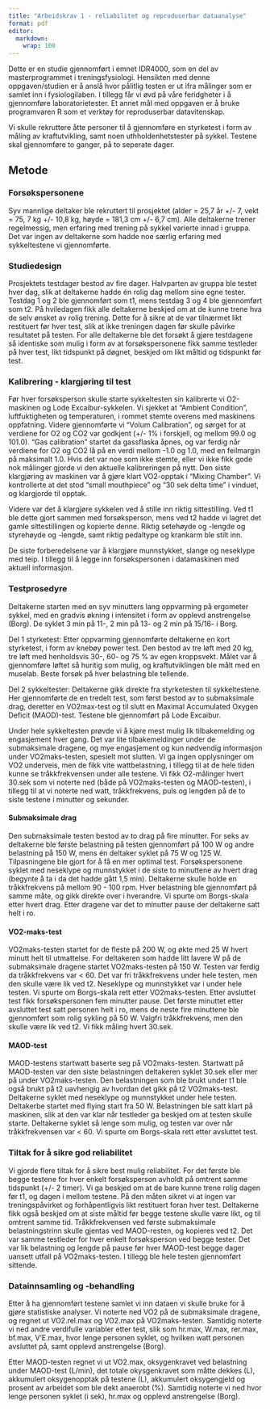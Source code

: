 ```yaml
---
title: "Arbeidskrav 1 - reliabilitet og reproduserbar dataanalyse"
format: pdf
editor: 
  markdown: 
    wrap: 100
---
```


Dette er en studie gjennomført i emnet IDR4000, som en del av masterprogrammet i treningsfysiologi. Hensikten med denne oppgaven/studien er å anslå hvor pålitlig testen er ut ifra målinger som er samlet inn i fysiologilaben. I tillegg får vi øvd på våre feridgheter i å gjennomføre laboratorietester. Et annet mål med oppgaven er å bruke programvaren R som et verktøy for reproduserbar datavitenskap. 

Vi skulle rekruttere åtte personer til å gjennomføre en styrketest i form av måling av kraftutvikling, samt noen uthholdenhetstester på sykkel. Testene skal gjennomføre to ganger, på to seperate dager.

## Metode

### Forsøkspersonene

Syv mannlige deltaker ble rekruttert til prosjektet (alder = 25,7 år +/- 7, vekt = 75, 7 kg +/- 10,8
kg, høyde = 181,3 cm +/- 6,7 cm). Alle deltakerne trener regelmessig, men erfaring med trening på
sykkel varierte innad i gruppa. Det var ingen av deltakerne som hadde noe særlig erfaring med
sykkeltestene vi gjennomførte.

### Studiedesign

Prosjektets testdager bestod av fire dager. Halvparten av gruppa ble testet hver dag, slik at
deltakerne hadde én rolig dag mellom sine egne tester. Testdag 1 og 2 ble gjennomført som t1, mens
testdag 3 og 4 ble gjennomført som t2. På hviledagen fikk alle deltakerne beskjed om at de kunne
trene hva de selv ønsket av rolig trening. Dette for å sikre at de var tilnærmet likt restituert før
hver test, slik at ikke treningen dagen før skulle påvirke resultatet på testen. For alle deltakerne ble det forsøkt å gjøre testdagene så identiske som mulig i form av at forsøkspersonene fikk samme testleder på hver test, likt tidspunkt på døgnet, beskjed om likt måltid og tidspunkt før test.

### Kalibrering - klargjøring til test

Før hver forsøksperson skulle starte sykkeltesten sin kalibrerte vi O2-maskinen og Lode Excaibur-sykkelen. Vi sjekket at "Ambient Condition", luftfuktigheten og temperaturen, i rommet stemte overens med maskinens oppfatning. Videre gjennomførte vi "Volum Calibration", og sørget for at verdiene for O2 og CO2 var godkjent (+/- 1% i forskjell, og mellom 99.0 og 101.0). "Gas calibration" startet da gassflaska åpnes, og var ferdig når verdiene for O2 og CO2 lå på en verdi mellom -1.0 og 1.0, med en feilmargin på maksimalt 1.0. 
Hvis det var noe som ikke stemte, eller vi ikke fikk gode nok målinger gjorde vi den aktuelle kalibreringen på nytt. Den siste klargjøring av maskinen var å gjøre klart VO2-opptak i "Mixing Chamber". Vi kontrollerte at det stod "small mouthpiece" og "30 sek delta time" i vinduet, og klargjorde til opptak.  

Videre var det å klargjøre sykkelen ved å stille inn riktig sittestilling. Ved t1 ble dette gjort sammen med forsøksperson, mens ved t2 hadde vi lagret det gamle sittestillingen og kopierte denne. Riktig setehøyde og -lengde og styrehøyde og -lengde, samt riktig pedaltype og krankarm ble stilt inn. 

De siste forberedelsene var å klargjøre munnstykket, slange og neseklype med teip. I tillegg til å legge inn forsøkspersonen i datamaskinen med aktuell informasjon. 

### Testprosedyre

Deltakerne starten med en syv minutters lang oppvarming på ergometer sykkel, med en gradvis økning i intensitet i form av opplevd anstrengelse (Borg). De syklet 3 min på 11-, 2 min på 13- og 2 min på
15/16- i Borg.

Del 1 styrketest: Etter oppvarming gjennomførte deltakerne en kort styrketest, i form av knebøy
power test. Den bestod av tre løft med 20 kg, tre løft med henholdsvis 30-, 60- og 75 % av egen
kroppsvekt. Målet var å gjennomføre løftet så huritig som mulig, og kraftutviklingen ble målt med en
muselab. Beste forsøk på hver belastning ble tellende.

Del 2 sykkeltester: Deltakerne gikk direkte fra styrketesten til sykkeltestene. Her gjennomførte de
en tredelt test, som først bestod av to submaksimale drag, deretter en VO2max-test og til slutt en Maximal Accumulated Oxygen Deficit (MAOD)-test. Testene ble gjennomført på Lode Excaibur.

Under hele sykkeltesten prøvde vi å kjøre mest mulig lik tilbakemelding og engasjement hver gang. Det var lite tilbakemeldinger under de submaksimale dragene, og mye engasjement og kun nødvendig informasjon under VO2maks-testen, spesielt mot slutten. Vi ga ingen opplysninger om VO2 underveis, men de fikk vite wattbelastning, i tillegg til at de hele tiden kunne se tråkkfrekvensen under alle testene. Vi fikk O2-målinger hvert 30.sek som vi noterte ned (både på VO2maks-testen og MAOD-testen), i tillegg til at vi noterte ned watt, tråkkfrekvens, puls og lengden på de to siste testene i minutter og sekunder. 

#### Submaksimale drag

Den submaksimale testen bestod av to drag på fire minutter. For seks av deltakerne ble
første belastning på testen gjennomført på 100 W og andre belastning på 150 W, mens én deltaker
syklet på 75 W og 125 W. Tilpasningene ble gjort for å få en mer optimal test. Forsøkspersonene
syklet med neseklype og munnstykket i de siste to minuttene av hvert drag (begynte å ta i da det hadde gått 1,5
min). Deltakerne skulle holde en tråkkfrekvens på mellom 90 - 100 rpm. Hver belastning ble gjennomført på samme måte, og gikk direkte over i hverandre. Vi spurte om Borgs-skala etter hvert drag. Etter dragene var det to
minutter pause der deltakerne satt helt i ro.

#### VO2-maks-test

VO2maks-testen startet for de fleste på 200 W, og økte med 25 W hvert minutt helt til utmattelse. For deltakeren som hadde litt lavere W på de submaksimale dragene startet VO2maks-testen på 150 W. Testen var ferdig
da tråkkfrekvens var < 60. Det var fri tråkkfrekvens under hele testen, men den skulle være lik ved t2. Neseklype og munnstykket var i under hele testen. Vi spurte om Borgs-skala rett etter VO2maks-testen. Etter avsluttet test fikk forsøkspersonen fem minutter pause. Det første
minuttet etter avsluttet test satt personen helt i ro, mens de neste fire minuttene ble gjennomført som rolig sykling
på 50 W. Valgfri tråkkfrekvens, men den skulle være lik ved t2. Vi fikk måling hvert 30.sek. 

#### MAOD-test

MAOD-testens startwatt baserte seg på VO2maks-testen. Startwatt på MAOD-testen var den siste belastningen deltakeren syklet 30.sek eller mer på under VO2maks-testen. Den belastningen som ble brukt under t1 ble også brukt på t2 uavhengig av hvordan det gikk på t2 VO2maks-test. Deltakerne syklet med neseklype og munnstykket under hele testen. Deltakerbe startet med flying start fra 50 W. Belastningen ble satt klart på maskinen, slik at den var klar når testleder ga beskjed om at testen skulle starte. Deltakerne syklet så lenge som mulig, og testen var over når tråkkfrekvensen var < 60. Vi spurte om Borgs-skala rett etter avsluttet test.     

### Tiltak for å sikre god reliabilitet

Vi gjorde flere tiltak for å sikre best mulig reliabilitet. For det første ble begge testene for hver enkelt forsøksperson avholdt på omtrent samme tidspunkt (+/- 2 timer). Vi ga beskjed om at de bare kunne trene rolig dagen før t1, og dagen i mellom testene. På den måten sikret vi at ingen var treningspåvirket og forhåpentligvis likt restituert foran hver test. Deltakerne fikk også beskjed om at siste måltid før begge testene skulle være likt, og til omtrent samme tid. 
Tråkkfrekvensen ved første submaksimale belastningstrinn skulle gjentas ved MAOD-resten, og kopieres ved t2. Det var samme testleder for hver enkelt forsøksperson ved begge tester. Det var lik belastning og lengde på pause før hver MAOD-test begge dager uansett utfall på VO2maks-testen. I tillegg ble hele testen gjennomført sittende. 


### Datainnsamling og -behandling

Etter å ha gjennomført testene samlet vi inn dataen vi skulle bruke for å gjøre statistiske analyser. Vi noterte ned VO2 på de submaksimale dragene, og regnet ut VO2.rel.max og VO2.max på VO2maks-testen. Samtidig noterte vi ned andre verdifulle variabler etter test, slik som hr.max, W.max, rer.max, bf.max, V'E.max, hvor lenge personen syklet, og hvilken watt personen avsluttet på, samt opplevd anstrengelse (Borg). 

Etter MAOD-testen regnet vi ut VO2.max, oksygenkravet ved belastning under MAOD-test (L/min), det totale okysgenkravet som måtte dekkes (L), akkumulert oksygenopptak på testene (L), akkumulert oksygengjeld og prosent av arbeidet som ble dekt anaerobt (%). Samtidig noterte vi ned hvor lenge personen syklet (i sek), hr.max og opplevd anstrengelse (Borg). 
